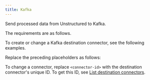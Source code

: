 ```yaml
---
title: Kafka
---
```


Send processed data from Unstructured to Kafka.

The requirements are as follows.


<KafkaPrerequisites />

To create or change a Kafka destination connector, see the following examples.


<CodeGroup>
    <KafkaAPIRESTCreate />
    <KafkaAPIRESTChange />
</CodeGroup>

Replace the preceding placeholders as follows:


<KafkaAPIPlaceholders />

To change a connector, replace `<connector-id>` with the destination connector's unique ID. 
To get this ID, see [List destination connectors](/platform/api/overview#list-destination-connectors).